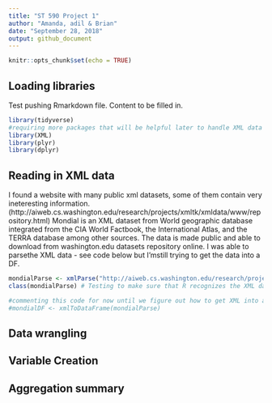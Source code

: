 ```yaml
---
title: "ST 590 Project 1"
author: "Amanda, adil & Brian"
date: "September 28, 2018"
output: github_document
---
```


```r
knitr::opts_chunk$set(echo = TRUE)
```

## Loading libraries
Test pushing Rmarkdown file. Content to be filled in. 
```r
library(tidyverse)
#requiring more packages that will be helpful later to handle XML data
library(XML)
library(plyr)
library(dplyr)
```


## Reading in XML data

I found a website with many public xml datasets, some of them contain  very ineteresting information. (http://aiweb.cs.washington.edu/research/projects/xmltk/xmldata/www/repository.html)
Mondial is an XML dataset from World geographic database integrated from the CIA World Factbook, the International Atlas, and the TERRA database among other sources.
The data is made public and able to download from washington.edu datasets repository online.
I was able to parsethe XML data - see code below but I'mstill trying to get the data into a DF.

```r
mondialParse <- xmlParse("http://aiweb.cs.washington.edu/research/projects/xmltk/xmldata/data/mondial/mondial-3.0.xml")
class(mondialParse) # Testing to make sure that R recognizes the XML data

```
```r
#commenting this code for now until we figure out how to get XML into a DF 
#mondialDF <- xmlToDataFrame(mondialParse)

```

## Data wrangling

## Variable Creation

## Aggregation summary
